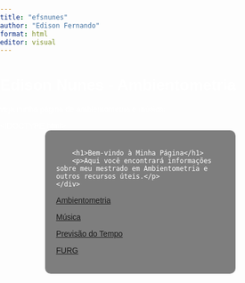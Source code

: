 ```yaml
---
title: "efsnunes"
author: "Edison Fernando"
format: html
editor: visual
---
```


# Edison Nunes - Ambientometria

veja minha página de ambientometria e música:


<!DOCTYPE html>
<html lang="pt-BR">
<head>
    <meta charset="UTF-8">
    <meta name="viewport" content="width=device-width, initial-scale=1.0">
    <title>Sua Página no GitHub</title>
    <style>
        body {
            background-image: url('https://viagemeturismo.abril.com.br/wp-content/uploads/2016/10/01304270_3c4a1c1f3d-1.jpeg?quality=70&strip=info&w=1024&crop=1');
            background-size: cover;
            background-position: center;
            background-repeat: no-repeat;
            background-attachment: fixed;
            margin: 0;
            padding: 0;
            font-family: Arial, sans-serif;
            color: white;
        }

        .content {
            position: relative;
            width: 60%;
            margin: 0 auto;
            padding: 20px;
            background-color: rgba(0, 0, 0, 0.5); /* Fundo semitransparente */
            border-radius: 10px;
        }
    </style>
</head>
<body>
    <div class="content">
        <h1>Bem-vindo à Minha Página</h1>
        <p>Aqui você encontrará informações sobre meu mestrado em Ambientometria e outros recursos úteis.</p>
    </div>
</body>
</html>



[Ambientometria](pagina2.html)

[Música](pagina3.html)

[Previsão do Tempo](previsãodotempo.html)

[FURG](pagina4.html)
